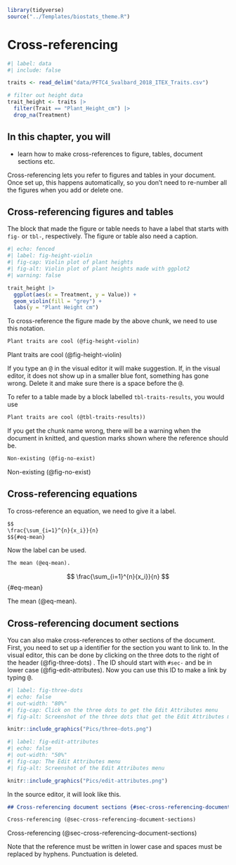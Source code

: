 ```r
library(tidyverse)
source("../Templates/biostats_theme.R")
```

# Cross-referencing {#sec-cross-referencing}

```r
#| label: data
#| include: false

traits <- read_delim("data/PFTC4_Svalbard_2018_ITEX_Traits.csv") 

# filter out height data
trait_height <- traits |> 
  filter(Trait == "Plant_Height_cm") |> 
  drop_na(Treatment)
```

::: callout-note
## In this chapter, you will

- learn how to make cross-references to figure, tables, document sections etc.
:::

Cross-referencing lets you refer to figures and tables in your document. Once set up, this happens automatically, so you don't need to re-number all the figures when you add or delete one.

## Cross-referencing figures and tables

The block that made the figure or table needs to have a label that starts with `fig-` or `tbl-`, respectively. The figure or table also need a caption.

```r
#| echo: fenced
#| label: fig-height-violin
#| fig-cap: Violin plot of plant heights
#| fig-alt: Violin plot of plant heights made with ggplot2
#| warning: false

trait_height |>
  ggplot(aes(x = Treatment, y = Value)) +
  geom_violin(fill = "grey") +
  labs(y = "Plant Height cm")
```

To cross-reference the figure made by the above chunk, we need to use this notation.

``` markdown
Plant traits are cool (@fig-height-violin)
```
<div class="bg-success">
Plant traits are cool (@fig-height-violin)
</div>

If you type an <kbd>\@</kbd> in the visual editor it will make suggestion. If, in the visual editor, it does not show up in a smaller blue font, something has gone wrong. Delete it and make sure there is a space before the <kbd>\@</kbd>.

To refer to a table made by a block labelled `tbl-traits-results`, you would use

``` markdown
Plant traits are cool (@tbl-traits-results))
```

If you get the chunk name wrong, there will be a warning when the document in knitted, and question marks shown where the reference should be.

``` markdown
Non-existing (@fig-no-exist)
```
<div class="bg-success">
Non-existing (@fig-no-exist)
</div>

## Cross-referencing equations

To cross-reference an equation, we need to give it a label.

``` markdown
$$
\frac{\sum_{i=1}^{n}{x_i}}{n}
$${#eq-mean}
```

Now the label can be used.

``` markdown
The mean (@eq-mean).
```

$$
\frac{\sum_{i=1}^{n}{x_i}}{n}
$$ {#eq-mean}

<div class="bg-success">
The mean (@eq-mean).
</div>

## Cross-referencing document sections {#sec-cross-referencing-document-sections}

You can also make cross-references to other sections of the document. 
First, you need to set up a identifier for the section you want to link to.
In the visual editor, this can be done by clicking on the three dots to the right of the header (@fig-three-dots) .
The ID should start with `#sec-` and be in lower case (@fig-edit-attributes). 
Now you can use this ID to make a link by typing <kbd>\@</kbd>.

```r
#| label: fig-three-dots
#| echo: false
#| out-width: "80%"
#| fig-cap: Click on the three dots to get the Edit Attributes menu
#| fig-alt: Screenshot of the three dots that get the Edit Attributes menu

knitr::include_graphics("Pics/three-dots.png")

```

```r
#| label: fig-edit-attributes
#| echo: false
#| out-width: "50%"
#| fig-cap: The Edit Attributes menu
#| fig-alt: Screenshot of the Edit Attributes menu

knitr::include_graphics("Pics/edit-attributes.png")
```

In the source editor, it will look like this.

``` markdown
## Cross-referencing document sections {#sec-cross-referencing-document-sections}

Cross-referencing (@sec-cross-referencing-document-sections)
```
<div class="bg-success">
Cross-referencing (@sec-cross-referencing-document-sections)
</div>

Note that the reference must be written in lower case and spaces must be replaced by hyphens. Punctuation is deleted.
